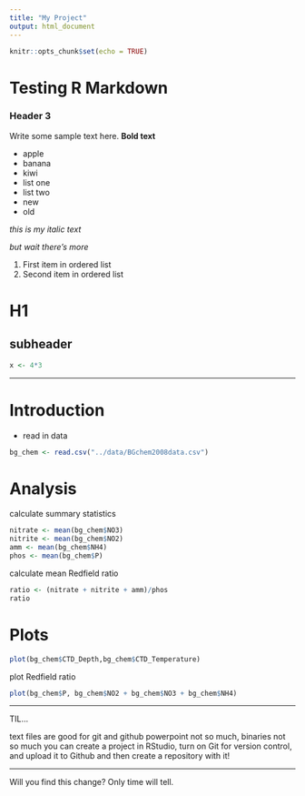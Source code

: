 ```yaml
---
title: "My Project"
output: html_document
---
```


```r
knitr::opts_chunk$set(echo = TRUE)
```

# Testing R Markdown

### Header 3

Write some sample text here. **Bold text**

-   apple
-   banana
-   kiwi
-   list one
-   list two
-   new
-   old

*this is my italic text*

*but wait there's more*

1.  First item in ordered list
2.  Second item in ordered list

# H1

## subheader

```r
x <- 4*3
```

---

# Introduction

* read in data

```r
bg_chem <- read.csv("../data/BGchem2008data.csv")
```

# Analysis

calculate summary statistics

```r
nitrate <- mean(bg_chem$NO3)
nitrite <- mean(bg_chem$NO2)
amm <- mean(bg_chem$NH4)
phos <- mean(bg_chem$P)
```

calculate mean Redfield ratio

```r
ratio <- (nitrate + nitrite + amm)/phos
ratio
```

# Plots

```r
plot(bg_chem$CTD_Depth,bg_chem$CTD_Temperature)
```

plot Redfield ratio

```r
plot(bg_chem$P, bg_chem$NO2 + bg_chem$NO3 + bg_chem$NH4)
```

***

TIL... 

text files are good for git and github
powerpoint not so much, binaries not so much
you can create a project in RStudio, turn on Git for version control, and upload it to Github and then create a repository with it!

***

Will you find this change? Only time will tell.